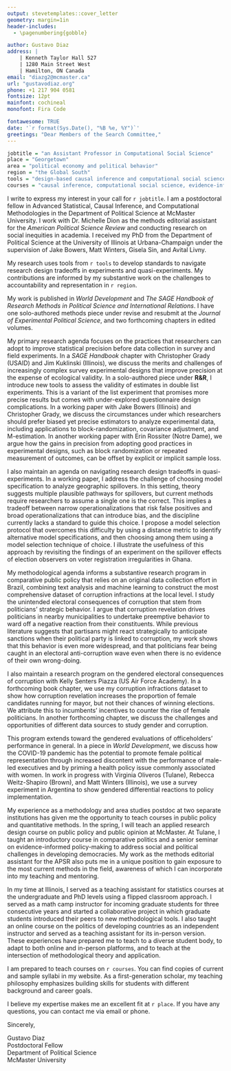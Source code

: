 ```yaml
---
output: stevetemplates::cover_letter
geometry: margin=1in
header-includes:
  - \pagenumbering{gobble}

author: Gustavo Diaz
address: |
    | Kenneth Taylor Hall 527
    | 1280 Main Street West
    | Hamilton, ON Canada
email: "diazg2@mcmaster.ca"
url: "gustavodiaz.org"
phone: +1 217 904 0581
fontsize: 12pt
mainfont: cochineal
monofont: Fira Code

fontawesome: TRUE
date: '`r format(Sys.Date(), "%B %e, %Y")`'
greetings: "Dear Members of the Search Committee,"
---
```


```r

jobtitle = "an Assistant Professor in Computational Social Science"
place = "Georgetown"
area = "political economy and political behavior"
region = "the Global South"
tools = "design-based causal inference and computational social science"
courses = "causal inference, computational social science, evidence-informed policy, and the politics of the Global South"
```

I write to express my interest in your call for `r jobtitle`. I am a postdoctoral fellow in Advanced Statistical, Causal Inference, and Computational Methodologies in the Department of Political Science at McMaster University. I work with Dr. Michelle Dion as the methods editorial assistant for the *American Political Science Review* and conducting research on social inequities in academia. I received my PhD from the Department of Political Science at the University of Illinois at Urbana-Champaign under the supervision of Jake Bowers, Matt Winters, Gisela Sin, and Avital Livny.

My research uses tools from `r tools` to develop standards to navigate research design tradeoffs in experiments and quasi-experiments. My contributions are informed by my substantive work on the challenges to accountability and representation in `r region`.

My work is published in *World Development* and *The SAGE Handbook of Research Methods in Political Science and International Relations*. I have one solo-authored methods piece under revise and resubmit at the *Journal of Experimental Political Science*, and two forthcoming chapters in edited volumes.

<!-- RESEARCH -->
<!-- Remember to update the status of stuff sent for review -->
<!-- Survey experiments and block rand -->
My primary research agenda focuses on the practices that researchers can adopt to improve statistical precision before data collection in survey and field experiments. In a *SAGE Handbook* chapter with Christopher Grady (USAID) and Jim Kuklinski (Illinois), we discuss the merits and challenges of increasingly complex survey experimental designs that improve precision at the expense of ecological validity. In a solo-authored piece under **R&R**, I introduce new tools to assess the validity of estimates in double list experiments. This is a variant of the list experiment that promises more precise results but comes with under-explored questionnaire design complications. In a working paper with Jake Bowers (Illinois) and Christopher Grady, we discuss the circumstances under which researchers should prefer biased yet precise estimators to analyze experimental data, including applications to block-randomization, covariance adjustment, and M-estimation. In another working paper with Erin Rossiter (Notre Dame), we argue how the gains in precision from adopting good practices in experimental designs, such as block randomization or repeated measurement of outcomes, can be offset by explicit or implicit sample loss.

<!-- Modeling spillovers -->
I also maintain an agenda on navigating research design tradeoffs in quasi-experiments. In a working paper, I address the challenge of choosing model specification to analyze geographic spillovers. In this setting, theory suggests multiple plausible pathways for spillovers, but current methods require researchers to assume a single one is the correct. This implies a tradeoff between narrow operationalizations that risk false positives and broad operationalizations that can introduce bias, and the discipline currently lacks a standard to guide this choice. I propose a model selection protocol that overcomes this difficulty by using a distance metric to identify alternative model specifications, and then choosing among them using a model selection technique of choice. I illustrate the usefulness of this approach by revisiting the findings of an experiment on the spillover effects of election observers on voter registration irregularities in Ghana.

<!-- Nearby corruption -->
<!-- Think about revisiting this paragraph to include the spending stuff -->
My methodological agenda informs a substantive research program in comparative public policy that relies on an original data collection effort in Brazil, combining text analysis and machine learning to construct the most comprehensive dataset of corruption infractions at the local level. I study the unintended electoral consequences of corruption that stem from politicians' strategic behavior. I argue that corruption revelation drives politicians in nearby municipalities to undertake preemptive behavior to ward off a negative reaction from their constituents.  While previous literature suggests that partisans might react strategically to anticipate sanctions when their political party is linked to corruption, my work shows that this behavior is even more widespread, and that politicians fear being caught in an electoral anti-corruption wave even when there is no evidence of their own wrong-doing.  

<!-- Gender corruption -->
I  also maintain a research program on the gendered electoral consequences of corruption with Kelly Senters Piazza (US Air Force Academy). In a forthcoming book chapter, we use my corruption infractions dataset to show how corruption revelation increases the proportion of female candidates running for mayor, but not their chances of winning elections. We attribute this to incumbents' incentives to counter the rise of female politicians. In another forthcoming chapter, we discuss the challenges and opportunities of different data sources to study gender and corruption.

This program extends toward the gendered evaluations of officeholders' performance in general. In a piece in *World Development*, we discuss how the COVID-19 pandemic has the potential to promote female political representation through increased discontent with the performance of male-led executives and by priming a health policy issue commonly associated with women. In work in progress with Virginia Oliveros (Tulane), Rebecca Weitz-Shapiro (Brown), and Matt Winters (Illinois), we use a survey experiment in Argentina to show gendered differential reactions to policy implementation.

<!-- TEACHING -->
My experience as a methodology and area studies postdoc at two separate institutions has given me the opportunity to teach courses in public policy and quantitative methods. In the spring, I will teach an applied research design course on public policy and public opinion at McMaster. At Tulane, I taught an introductory course in comparative politics and a senior seminar on evidence-informed policy-making to address social and political challenges in developing democracies. My work as the methods editorial assistant for the APSR also puts me in a unique position to gain exposure to the most current methods in the field, awareness of which I can incorporate into my teaching and mentoring.

In my time at Illinois, I served as a teaching assistant for statistics courses at the undergraduate and PhD levels using a flipped classroom approach.  I served as a math camp instructor for incoming graduate students for three consecutive years and started a collaborative project in which graduate students introduced their peers to new methodological tools. I also taught an online course on the politics of developing countries as an independent instructor and served as a teaching assistant for its in-person version. These experiences have prepared me to teach to a diverse student body, to adapt to both online and in-person platforms, and to teach at the intersection of methodological theory and application.

<!-- Teaching plans -->
<!-- Remember to switch from teaching portfolio/website accordingly -->
<!-- Also tweak depending on job -->
I am prepared to teach courses on `r courses`. You can find copies of current and sample syllabi in my website. As a first-generation scholar, my teaching philosophy emphasizes building skills for students with different background and career goals.

<!-- CLOSING -->
I believe my expertise makes me an excellent fit at `r place`. If you have any questions, you can contact me via email or phone.


Sincerely,

<!-- Remember double spaces to lineskip -->
Gustavo Diaz  
Postdoctoral Fellow  
Department of Political Science  
McMaster University
